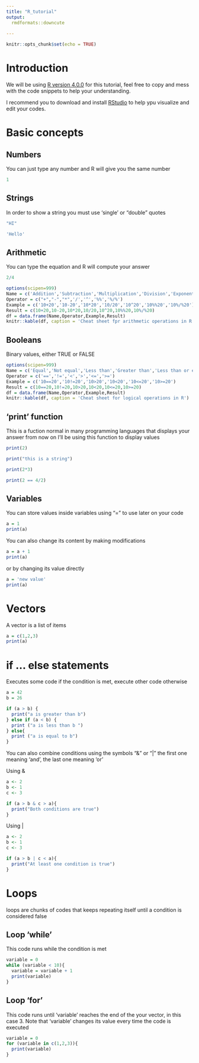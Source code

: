 ---
title: "R_tutorial"
output:
  rmdformats::downcute
    
---

```{r setup, include=FALSE}
knitr::opts_chunk$set(echo = TRUE)
```

# Introduction

We will be using [R version 4.0.0](https://www.r-project.org) for this tutorial, feel free to copy and mess with the code snippets to help your understanding.

I recommend you to download and install [RStudio](https://rstudio.com) to help ypu visualize and edit your codes.

# Basic concepts

## Numbers

You can just type any number and R will give you the same number

```{r}
1
```
## Strings

In order to show a string you must use 'single' or "double" quotes

```{r}
"HI"

'Hello'
```


## Arithmetic

You can type the equation and R will compute your answer

```{r}
2/4
```
```{r, echo=FALSE}
options(scipen=999)
Name = c('Addition','Subtraction','Multiplication','Division','Exponent','Modulus','Integer Division')
Operator = c("+","-","*",'/','^','%%','%/%') 
Example = c('10+20','10-20','10*20','10/20','10^20','10%%20','10%/%20') 
Result = c(10+20,10-20,10*20,10/20,10^20,10%%20,10%/%20)
df = data.frame(Name,Operator,Example,Result)
knitr::kable(df, caption = 'Cheat sheet fpr arithmetic operations in R')
```

## Booleans 

Binary values, either TRUE or FALSE

```{r, echo = FALSE}
options(scipen=999)
Name = c('Equal','Not equal','Less than','Greater than','Less than or equal to','Greater than or equal to')
Operator = c('==','!=','<','>','<=','>=') 
Example = c('10==20','10!=20','10>20','10<20','10<=20','10>=20') 
Result = c(10==20,10!=20,10>20,10<20,10<=20,10>=20)
df = data.frame(Name,Operator,Example,Result)
knitr::kable(df, caption = 'Cheat sheet for logical operations in R')
```

## 'print' function

This is a fuction normal in many programming languages that displays your answer from now on I'll be using this function to display values
```{r}
print(2)

print("this is a string")

print(2*3)

print(2 == 4/2)
```

## Variables
You can store values inside variables using "=" to use later on your code  

```{r}
a = 1
print(a)
```

You can also change its content by making modifications

```{r}
a = a + 1
print(a)
```

or by changing its value directly
```{r}
a = 'new value'
print(a)
```

# Vectors

A vector is a list of items

```{r}
a = c(1,2,3)
print(a)
```
# if ... else statements
Executes some code if the condition is met, execute other code otherwise 

```{r}
a = 42
b = 26

if (a > b) {
  print("a is greater than b")
} else if (a < b) {
  print ("a is less than b ")
} else{
  print ("a is equal to b")
}
```

You can also combine conditions using the symbols "&" or "|" the first one meaning 'and', the last one meaning 'or'

Using &
```{r}
a <- 2
b <- 1
c <- 3

if (a > b & c > a){
  print("Both conditions are true")
}
```

Using |

```{r}
a <- 2
b <- 1
c <- 3

if (a > b | c < a){
  print("At least one condition is true")
}
```

# Loops

loops are chunks of codes that keeps repeating itself until a condition is considered false

## Loop 'while'

This code runs while the condition is met

```{r}
variable = 0
while (variable < 10){
  variable = variable + 1
  print(variable)
}
```

## Loop 'for'

This code runs until 'variable' reaches the end of the your vector, in this case 3. Note that 'variable' changes its value every time the code is executed
```{r}
variable = 0
for (variable in c(1,2,3)){
  print(variable)
}
```

